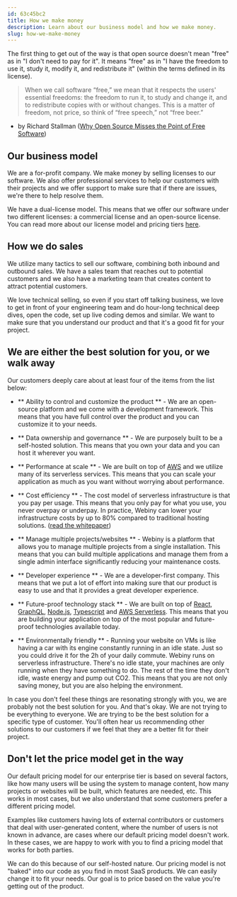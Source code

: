 ```yaml
---
id: 63c45bc2
title: How we make money
description: Learn about our business model and how we make money.
slug: how-we-make-money
---
```


The first thing to get out of the way is that open source doesn't mean "free" as in "I don't need to pay for it". It means "free" as in "I have the freedom to use it, study it, modify it, and redistribute it" (within the terms defined in its license).

> When we call software “free,” we mean that it respects the users' essential freedoms: the freedom to run it, to study and change it, and to redistribute copies with or without changes. This is a matter of freedom, not price, so think of “free speech,” not “free beer.”
- by Richard Stallman ([Why Open Source Misses the Point of Free Software](https://www.gnu.org/philosophy/open-source-misses-the-point.en.html))

## Our business model

We are a for-profit company. We make money by selling licenses to our software. We also offer professional services to help our customers with their projects and we offer support to make sure that if there are issues, we're there to help resolve them. 

We have a dual-license model. This means that we offer our software under two different licenses: a commercial license and an open-source license. You can read more about our license model and pricing tiers [here](/docs/overview/pricing#webiny-and-39-s-dual-license-model).

## How we do sales

We utilize many tactics to sell our software, combining both inbound and outbound sales. We have a sales team that reaches out to potential customers and we also have a marketing team that creates content to attract potential customers.

We love technical selling, so even if you start off talking business, we love to get in front of your engineering team and do hour-long technical deep dives, open the code, set up live coding demos and similar. We want to make sure that you understand our product and that it's a good fit for your project.

## We are either the best solution for you, or we walk away

Our customers deeply care about at least four of the items from the list below: 

- ** Ability to control and customize the product ** - We are an open-source platform and we come with a development framework. This means that you have full control over the product and you can customize it to your needs. 

- ** Data ownership and governance ** - We are purposely built to be a self-hosted solution. This means that you own your data and you can host it wherever you want.

- ** Performance at scale ** - We are built on top of [AWS](https://aws.amazon.com/) and we utilize many of its serverless services. This means that you can scale your application as much as you want without worrying about performance.

- ** Cost efficiency ** - The cost model of serverless infrastructure is that you pay per usage. This means that you only pay for what you use, you never overpay or underpay. In practice, Webiny can lower your infrastructure costs by up to 80% compared to traditional hosting solutions. ([read the whitepaper](https://www.webiny.com/resources/benefits-of-a-serverless-cms))

- ** Manage multiple projects/websites ** - Webiny is a platform that allows you to manage multiple projects from a single installation. This means that you can build multiple applications and manage them from a single admin interface significantly reducing your maintenance costs.

- ** Developer experience ** - We are a developer-first company. This means that we put a lot of effort into making sure that our product is easy to use and that it provides a great developer experience.

- ** Future-proof technology stack ** - We are built on top of [React](https://reactjs.org/), [GraphQL](https://graphql.org/), [Node.js](https://nodejs.org/en/), [Typescript](https://www.typescriptlang.org/) and  [AWS Serverless](https://aws.amazon.com/serverless). This means that you are building your application on top of the most popular and future-proof technologies available today.

- ** Environmentally friendly ** - Running your website on VMs is like having a car with its engine constantly running in an idle state. Just so you could drive it for the 2h of your daily commute. Webiny runs on serverless infrastructure. There's no idle state, your machines are only running when they have something to do. The rest of the time they don't idle, waste energy and pump out CO2. This means that you are not only saving money, but you are also helping the environment.

In case you don't feel these things are resonating strongly with you, we are probably not the best solution for you. And that's okay. We are not trying to be everything to everyone. We are trying to be the best solution for a specific type of customer. You'll often hear us recommending other solutions to our customers if we feel that they are a better fit for their project.

## Don't let the price model get in the way

Our default pricing model for our enterprise tier is based on several factors, like how many users will be using the system to manage content, how many projects or websites will be built, which features are needed, etc. This works in most cases, but we also understand that some customers prefer a different pricing model. 

Examples like customers having lots of external contributors or customers that deal with user-generated content, where the number of users is not known in advance, are cases where our default pricing model doesn't work. In these cases, we are happy to work with you to find a pricing model that works for both parties.

We can do this because of our self-hosted nature. Our pricing model is not "baked" into our code as you find in most SaaS products. We can easily change it to fit your needs. Our goal is to price based on the value you're getting out of the product. 

